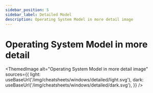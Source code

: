 ```yaml
---
sidebar_position: 5
sidebar_label: Detailed Model
description: Operating System Model in more detail image
---
```


# Operating System Model in more detail



<ThemedImage
    alt="Operating System Model in more detail image"
    sources={{
        light: useBaseUrl('/img/cheatsheets/windows/detailed/light.svg'),
        dark: useBaseUrl('/img/cheatsheets/windows/detailed/dark.svg'),
    }}
/>
